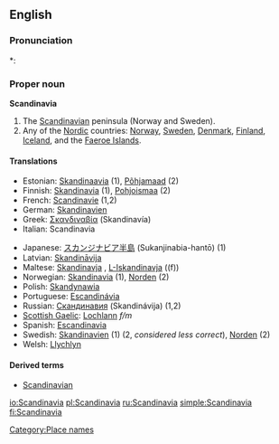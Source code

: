 ==English==

===Pronunciation===
*: {{rhymes|eɪviə}}

===Proper noun===
'''Scandinavia'''

# The [[Scandinavian]] peninsula (Norway and Sweden).
# Any of the [[Nordic]] countries: [[Norway]], [[Sweden]], [[Denmark]], [[Finland]], [[Iceland]], and the [[Faeroe Islands]].

====Translations====
{{top}}
* Estonian: [[Skandinaavia]] (1), [[Põhjamaad]] (2)
* Finnish: [[Skandinavia]] (1), [[Pohjoismaa]] (2)
* French: [[Scandinavie]] {{f}} (1,2)
* German: [[Skandinavien]] {{n}}
* Greek: [[Σκανδιναβία]] (Skandinavía) {{f}}
* Italian: Scandinavia {{f}}
{{mid}}
* Japanese: [[スカンジナビア半島]] (Sukanjinabia-hantō) (1)
* Latvian: [[Skandināvija]] {{f}}
* Maltese: [[Skandinavja]] {{f}}, [[L-Iskandinavja]] ((f))
* Norwegian: [[Skandinavia]] (1), [[Norden]] (2)
* Polish: [[Skandynawia]] {{f}}
* Portuguese: [[Escandinávia]] {{f}}
* Russian: [[Скандинавия]] (Skandinávija) {{f}} (1,2)
* [[Scottish Gaelic]]: [[Lochlann]] ''f/m''
* Spanish: [[Escandinavia]] {{f}}
* Swedish: [[Skandinavien]] (1) (2, ''considered less correct''), [[Norden]] (2)
* Welsh: [[Llychlyn]]
{{bottom}}

====Derived terms====
* [[Scandinavian]]

[[Category:Place names]]

[[io:Scandinavia]]
[[pl:Scandinavia]]
[[ru:Scandinavia]]
[[simple:Scandinavia]]
[[fi:Scandinavia]]